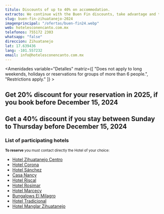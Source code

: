 ```yaml
---
titulo: Discounts of up to 40% on accommodation.
extracto: We continue with the Buen Fin discounts, take advantage and travel to the beach with the best discounts of the year.
slug: buen-fin-zihuatanejo-2024
imagenprincipal: "/ofertas/buen-fin24.webp"
web: hotelesconencanto.com.mx
telefonos: 755172 2303
whatsapp: "false"
direccion: Zihuatanejo
lat: 17.639436
lang: -101.557232
email: info@hotelesconencanto.com.mx
---
```



<Amenidades variable="Detalles" matriz={[ "Does not apply to long weekends, holidays or reservations for groups of more than 6 people.", "Restrictions apply."  ]} > 

## **Get 20% discount** for your reservation in 2025, if you book before December 15, 2024
## **Get a 40% discount** if you stay between Sunday to Thursday before December 15, 2024


### List of participating hotels

<small>**To reserve** you must contact directly the Hotel of your choice:</small>

- [Hotel Zihuatanejo Centro](https://hotelesconencanto.com.mx/hoteles/hotel-zihua-centro/)
- [Hotel Corona](https://hotelesconencanto.com.mx/hoteles/hotel-corona)
- [Hotel Sánchez](https://hotelesconencanto.com.mx/hoteles/hotel-sanchez)
- [Casa Nancy](https://hotelesconencanto.com.mx/hoteles/casa-nancy)
- [Hotel Riscal](https://hotelesconencanto.com.mx/hoteles/hotel-riscal)
- [Hotel Rosimar](https://hotelesconencanto.com.mx/hoteles/hotel-rosimar)
- [Hotel Marcecy](https://hotelesconencanto.com.mx/hoteles/hotel-marcecy)
- [Bungalows El Milagro](https://hotelesconencanto.com.mx/hoteles/bungalows-el-milagro)
- [Hotel Tradicional](https://hotelesconencanto.com.mx/hoteles/hotel-el-tradicional-vv/)
- [Hotel Manglar Zihuatanejo](https://hotelesconencanto.com.mx/hoteles/hotel-manglar-zihuatanejo)


</Amenidades>

